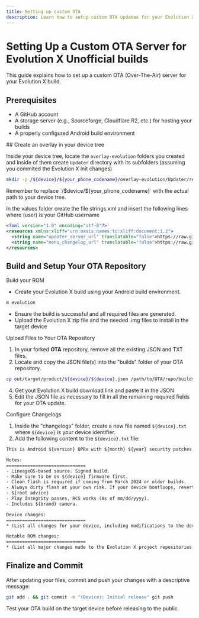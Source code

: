 ```yaml
---
title: Setting up custom OTA
description: Learn how to setup custom OTA updates for your Evolution X unofficial builds
---
```



# Setting Up a Custom OTA Server for Evolution X Unofficial builds

This guide explains how to set up a custom OTA (Over-The-Air) server for your Evolution X build.

## Prerequisites

- A GitHub account
- A storage server (e.g., Sourceforge, Cloudflare R2, etc.) for hosting your builds
- A properly configured Android build environment

<Steps>
## Create an overlay in your device tree

Inside your device tree, locate the `overlay-evolution` folders you created and inside of them create `Updater` directory with its subfolders (assuming you commited the Evolution X init changes)

```bash
mkdir -p /${device}/${your_phone_codename}/overlay-evolution/Updater/res/values/
```

<Callout type="info">
  Remember to replace `/$device/${your_phone_codename}` with the actual path to
  your device tree.
</Callout>

In the values folder create the file strings.xml and insert the following lines where (user) is your GitHub username

```xml showLineNumbers filename="strings.xml"
<?xml version="1.0" encoding="utf-8"?>
<resources xmlns:xliff="urn:oasis:names:tc:xliff:document:1.2">
  <string name="updater_server_url" translatable="false">https://raw.githubusercontent.com/(user)/OTA/vic/builds/{device}.json</string>
  <string name="menu_changelog_url" translatable="false">https://raw.githubusercontent.com/(user)/OTA/vic/changelogs/<xliff:g id="device_name">%1$s</xliff:g>.txt</string>
</resources>
```

## Build and Setup Your OTA Repository

Build your ROM

- Create your Evolution X build using your Android build environment.

```bash
m evolution
```

- Ensure the build is successful and all required files are generated.
- Upload the Evolution X zip file and the needed .img files to install in the target device

Upload Files to Your OTA Repository

1. In your forked **OTA** repository, remove all the existing JSON and TXT files.
2. Locate and copy the JSON file(s) into the "builds" folder of your OTA repository.

```bash
cp out/target/product/${device}/${device}.json /path/to/OTA/repo/builds/
```

4. Get yout Evolution X build download link and paste it in the JSON
5. Edit the JSON file as necessary to fill in all the remaining required fields for your OTA update.

Configure Changelogs

1. Inside the "changelogs" folder, create a new file named `${device}.txt` where `${device}` is your device identifier.
2. Add the following content to the `${device}.txt` file:

```txt showLineNumbers filename="${device}.txt"
This is Android ${version} QPRx with ${month} ${year} security patches

Notes:
==============================
- LineageOS-based source. Signed build.
- Make sure to be on ${device} firmware first.
- Clean flash is required if coming from March 2024 or older builds.
- Always dirty flash at your own risk. If your device bootloops, revert to an older build that boots.
- ${root advice}
- Play Integrity passes, RCS works (As of mm/dd/yyyy).
- Includes ${brand} camera.

Device changes:
==============================
* (List all changes for your device, including modifications to the device kernel and vendor files.)

Notable ROM changes:
==============================
* (List all major changes made to the Evolution X project repositories.)
```

## Finalize and Commit

After updating your files, commit and push your changes with a descriptive message:

```bash
git add . && git commit -m "(Device): Initial release" git push
```

<Callout type="info">
  Test your OTA build on the target device before releasing to the public.
</Callout>

</Steps>
